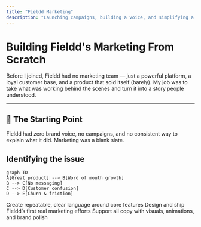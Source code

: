 ```yaml
---
title: "Fieldd Marketing"
description: "Launching campaigns, building a voice, and simplifying a complex product."
---
```


# Building Fieldd's Marketing From Scratch

<Field icon="seedling" />

Before I joined, Fieldd had no marketing team — just a powerful platform, a loyal customer base, and a product that sold itself (barely). My job was to take what was working behind the scenes and turn it into a story people understood.

---

## 🚧 The Starting Point

<warn>
  Fieldd had zero brand voice, no campaigns, and no consistent way to explain what it did. Marketing was a blank slate.
</warn>

## Identifying the issue

```mermaid
graph TD
A[Great product] --> B[Word of mouth growth]
B --> C[No messaging]
C --> D[Customer confusion]
D --> E[Churn & friction]
```

<CardGroup cols={3}>
  <Card title="Clarify the Message" icon="message" href="#positioning">
    Create repeatable, clear language around core features
  </Card>
  <Card title="Launch Campaigns" icon="megaphone" href="#campaigns">
    Design and ship Fieldd’s first real marketing efforts
  </Card>
  <Card title="Design Visuals" icon="palette" href="#assets">
    Support all copy with visuals, animations, and brand polish
  </Card>
</CardGroup>